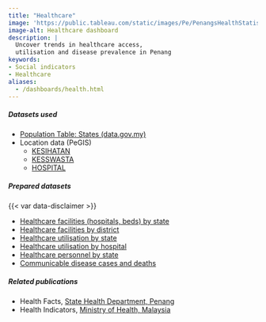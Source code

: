 ```yaml
---
title: "Healthcare"
image: 'https://public.tableau.com/static/images/Pe/PenangsHealthStatistics/Facilities/1.png'
image-alt: Healthcare dashboard
description: |
  Uncover trends in healthcare access, 
  utilisation and disease prevalence in Penang
keywords: 
- Social indicators
- Healthcare
aliases:
  - /dashboards/health.html
---
```


::: dashboard
```{=html}
<script type='module' src='https://public.tableau.com/javascripts/api/tableau.embedding.3.latest.min.js'></script>
<tableau-viz id='tableau-viz' 
    src='https://public.tableau.com/views/PenangsHealthStatistics/Facilities' 
    width='1000' height='850' toolbar='bottom' >
  <custom-parameter name=":showShareOptions" value="false"></custom-parameter>
</tableau-viz>
```
:::

::: {.callout-important icon="false" collapse="true" title="Download data"}

##### Datasets used
-   [Population Table: States (data.gov.my)](https://data.gov.my/data-catalogue/population_state)
-   Location data (PeGIS)
    - [KESIHATAN](https://pegis.penang.gov.my/arcgis/rest/services/OPEN_DATA/KESIHATAN/MapServer)
    - [KESSWASTA](https://pegis.penang.gov.my/arcgis/rest/services/OPEN_DATA/KESSWASTA/MapServer)
    - [HOSPITAL](https://pegis.penang.gov.my/arcgis/rest/services/OPEN_DATA/HOSPITAL/MapServer)

##### Prepared datasets

{{< var data-disclaimer >}}

-   [Healthcare facilities (hospitals, beds) by state](https://docs.google.com/spreadsheets/d/e/2PACX-1vScIEL4e8t8zee5fBNY070ICNOol6Ujl0N3iMRbMTqV8kA2dKQUTUGtrUNbA7eC_E_yYal2sstsCqy8/pub?gid=2133766902&single=true&output=csv)
-   [Healthcare facilities by district](https://docs.google.com/spreadsheets/d/e/2PACX-1vScIEL4e8t8zee5fBNY070ICNOol6Ujl0N3iMRbMTqV8kA2dKQUTUGtrUNbA7eC_E_yYal2sstsCqy8/pub?gid=1297984470&single=true&output=csv)
-   [Healthcare utilisation by state](https://docs.google.com/spreadsheets/d/e/2PACX-1vScIEL4e8t8zee5fBNY070ICNOol6Ujl0N3iMRbMTqV8kA2dKQUTUGtrUNbA7eC_E_yYal2sstsCqy8/pub?gid=1387917742&single=true&output=csv)
-   [Healthcare utilisation by hospital](https://docs.google.com/spreadsheets/d/e/2PACX-1vScIEL4e8t8zee5fBNY070ICNOol6Ujl0N3iMRbMTqV8kA2dKQUTUGtrUNbA7eC_E_yYal2sstsCqy8/pub?gid=2073008203&single=true&output=cs)
-   [Healthcare personnel by state](https://docs.google.com/spreadsheets/d/e/2PACX-1vScIEL4e8t8zee5fBNY070ICNOol6Ujl0N3iMRbMTqV8kA2dKQUTUGtrUNbA7eC_E_yYal2sstsCqy8/pub?gid=1667767644&single=true&output=csv)
-   [Communicable disease cases and deaths](https://docs.google.com/spreadsheets/d/e/2PACX-1vScIEL4e8t8zee5fBNY070ICNOol6Ujl0N3iMRbMTqV8kA2dKQUTUGtrUNbA7eC_E_yYal2sstsCqy8/pub?gid=1768954840&single=true&output=csv)

##### Related publications
- Health Facts, [State Health Department, Penang](https://jknpenang.moh.gov.my/jknpenang/index.php/penerbitan-0/8-artikel-jknpp/1110-penerbitan-3-health)
- Health Indicators, [Ministry of Health, Malaysia](https://www.moh.gov.my/index.php/pages/view/58?mid=19)

:::